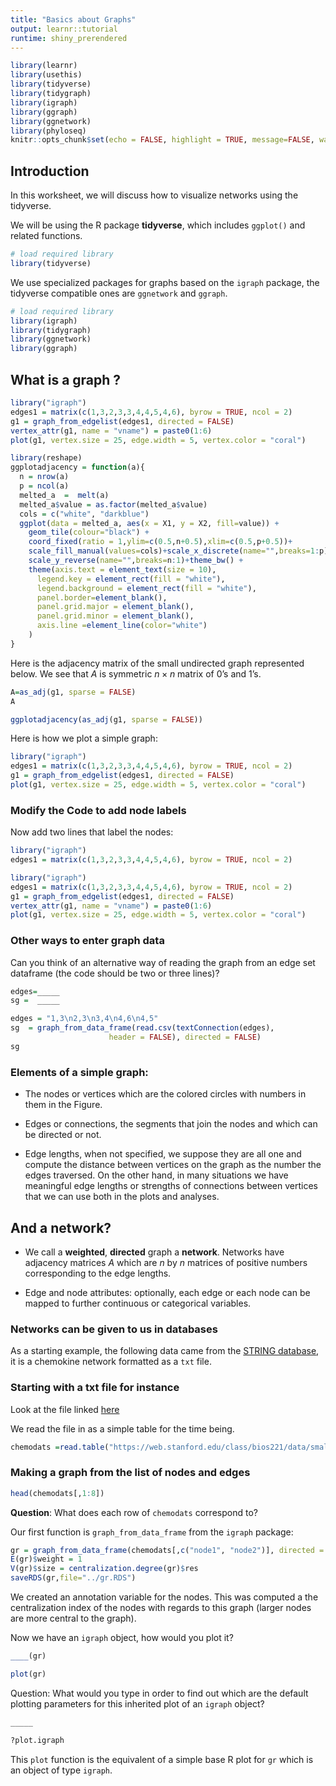 ```yaml
---
title: "Basics about Graphs"
output: learnr::tutorial
runtime: shiny_prerendered
---
```


```r
library(learnr)
library(usethis)
library(tidyverse)
library(tidygraph)
library(igraph)
library(ggraph)
library(ggnetwork)
library(phyloseq)
knitr::opts_chunk$set(echo = FALSE, highlight = TRUE, message=FALSE, warning=FALSE)
```


## Introduction

In this worksheet, we will discuss how to visualize networks using the tidyverse.

We will be using the R package **tidyverse**, which includes `ggplot()` and related functions.

```r
# load required library
library(tidyverse)
```

We use specialized packages for graphs based on
the `igraph` package, the tidyverse compatible ones
are `ggnetwork` and `ggraph`.

```r
# load required library
library(igraph)
library(tidygraph)
library(ggnetwork)
library(ggraph)
```

## What is a graph ?


```r
library("igraph")
edges1 = matrix(c(1,3,2,3,3,4,4,5,4,6), byrow = TRUE, ncol = 2)
g1 = graph_from_edgelist(edges1, directed = FALSE)
vertex_attr(g1, name = "vname") = paste0(1:6)
plot(g1, vertex.size = 25, edge.width = 5, vertex.color = "coral")
```

```r
library(reshape)
ggplotadjacency = function(a){
  n = nrow(a)
  p = ncol(a)
  melted_a  =  melt(a)
  melted_a$value = as.factor(melted_a$value)
  cols = c("white", "darkblue")
  ggplot(data = melted_a, aes(x = X1, y = X2, fill=value)) +
    geom_tile(colour="black") +
    coord_fixed(ratio = 1,ylim=c(0.5,n+0.5),xlim=c(0.5,p+0.5))+
    scale_fill_manual(values=cols)+scale_x_discrete(name="",breaks=1:p)+
    scale_y_reverse(name="",breaks=n:1)+theme_bw() +
    theme(axis.text = element_text(size = 10),
      legend.key = element_rect(fill = "white"),
      legend.background = element_rect(fill = "white"),
      panel.border=element_blank(),
      panel.grid.major = element_blank(),
      panel.grid.minor = element_blank(),
      axis.line =element_line(color="white")
    )
}
```

Here is the adjacency matrix of the small undirected graph represented below. We see that $A$ is symmetric $n \times n$ matrix of $0$'s and $1$'s. 

```r
A=as_adj(g1, sparse = FALSE)
A
```

```r
ggplotadjacency(as_adj(g1, sparse = FALSE))
```

Here is how we plot a simple graph:

```r
library("igraph")
edges1 = matrix(c(1,3,2,3,3,4,4,5,4,6), byrow = TRUE, ncol = 2)
g1 = graph_from_edgelist(edges1, directed = FALSE)
plot(g1, vertex.size = 25, edge.width = 5, vertex.color = "coral")
```




### Modify the Code to add node labels

Now add two lines that label the nodes:

```r
library("igraph")
edges1 = matrix(c(1,3,2,3,3,4,4,5,4,6), byrow = TRUE, ncol = 2)


```


```r
library("igraph")
edges1 = matrix(c(1,3,2,3,3,4,4,5,4,6), byrow = TRUE, ncol = 2)
g1 = graph_from_edgelist(edges1, directed = FALSE)
vertex_attr(g1, name = "vname") = paste0(1:6)
plot(g1, vertex.size = 25, edge.width = 5, vertex.color = "coral")
```



### Other ways to enter graph data

Can you think of an alternative way of reading the graph from an edge set dataframe (the code should be two or three lines)? 

```r
edges=_____
sg =  _____ 
```


```r
edges = "1,3\n2,3\n3,4\n4,6\n4,5"
sg  = graph_from_data_frame(read.csv(textConnection(edges),
                      header = FALSE), directed = FALSE)
sg
```


### Elements of a simple graph: 

-   The nodes or vertices which are the colored circles with numbers in them in the Figure.

-   Edges or connections, the segments that join the nodes and which can be directed or not.

-   Edge lengths, when not specified, we suppose they are all one and compute the distance between vertices on the graph as the number the edges traversed. On the other hand, in many situations we have meaningful edge lengths or strengths of connections between vertices that we can use both in the plots and analyses.


## And a network?

 - We call a **weighted**, **directed** graph a **network**. Networks have adjacency matrices $A$ which are $n$ by $n$ matrices of positive numbers corresponding to the edge lengths.

-   Edge and node attributes: optionally, each edge or each node can be mapped to further continuous or categorical variables.


### Networks can be **given** to us in databases

As a starting example, the following data came from the [STRING database](https://string-db.org), it is a chemokine network formatted as a `txt` file.

### Starting with a txt file for instance

Look at the file linked [here](https://web.stanford.edu/class/bios221/data/small_chemokine.txt)

We read the file in as a simple table for the time being.

```r
chemodats =read.table("https://web.stanford.edu/class/bios221/data/small_chemokine.txt",header=TRUE) 
```



###  Making a graph from the list of nodes and edges



```r
head(chemodats[,1:8])
```

**Question**: What does each row of `chemodats` correspond to? 

Our first function is `graph_from_data_frame` from the `igraph` package:

```r
gr = graph_from_data_frame(chemodats[,c("node1", "node2")], directed = FALSE)
E(gr)$weight = 1
V(gr)$size = centralization.degree(gr)$res
saveRDS(gr,file="../gr.RDS")
```

We created an annotation variable for the nodes. This was computed a the centralization index of the nodes with regards to this graph (larger nodes are more central to the graph).

Now we have an `igraph` object, how would you plot it?

```r
____(gr)
```



```r
plot(gr)
```

Question: What would you type in order to
find out which are the default plotting parameters for this inherited plot of an `igraph` object?

```r
_____
```

```r
?plot.igraph
```

This `plot` function is the equivalent of a simple base R plot for `gr` which is an object of type `igraph`. 




